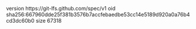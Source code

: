 version https://git-lfs.github.com/spec/v1
oid sha256:667960dde25f381b3576b7accfebaedbe53cc14e5189d920a0a76b4cd3dc60b0
size 67318
